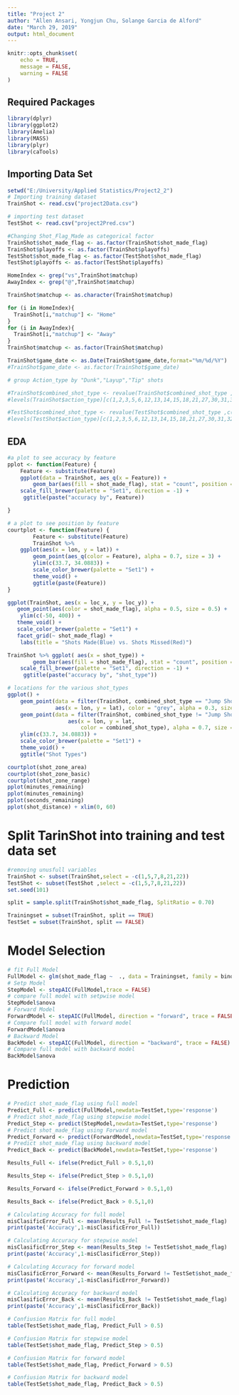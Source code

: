 ```yaml
---
title: "Project 2"
author: "Allen Ansari, Yongjun Chu, Solange Garcia de Alford"
date: "March 29, 2019"
output: html_document
---
```


```r
knitr::opts_chunk$set(
	echo = TRUE,
	message = FALSE,
	warning = FALSE
)
```

## Required Packages
``` r
library(dplyr)
library(ggplot2)
library(Amelia)
library(MASS)
library(plyr)
library(caTools)
```

## Importing Data Set
```r
setwd("E:/University/Applied Statistics/Project2_2")
# Importing training dataset
TrainShot <- read.csv("project2Data.csv")

# importing test dataset
TestShot <- read.csv("project2Pred.csv")

#Changing Shot_Flag_Made as categorical factor
TrainShot$shot_made_flag <- as.factor(TrainShot$shot_made_flag)
TrainShot$playoffs <- as.factor(TrainShot$playoffs)
TestShot$shot_made_flag <- as.factor(TestShot$shot_made_flag)
TestShot$playoffs <- as.factor(TestShot$playoffs)

HomeIndex <- grep("vs",TrainShot$matchup)
AwayIndex <- grep("@",TrainShot$matchup)

TrainShot$matchup <- as.character(TrainShot$matchup)

for (i in HomeIndex){
  TrainShot[i,"matchup"] <- "Home"
}
for (i in AwayIndex){
  TrainShot[i,"matchup"] <- "Away"
}
TrainShot$matchup <- as.factor(TrainShot$matchup)

TrainShot$game_date <- as.Date(TrainShot$game_date,format="%m/%d/%Y")
#TrainShot$game_date <- as.factor(TrainShot$game_date)

# group Action_type by "Dunk","Layup","Tip" shots

#TrainShot$combined_shot_type <- revalue(TrainShot$combined_shot_type ,c("Dunk"="Short Shot","Layup"="Short Shot","Tip Shot"="Short Shot"))
#levels(TrainShot$action_type)[c(1,2,3,5,6,12,13,14,15,18,21,27,30,31,32,33,34,35,37,38,42,43,44,45,46,47,49,50)]<-"Short Shot"

#TestShot$combined_shot_type <- revalue(TestShot$combined_shot_type ,c("Dunk"="Short Shot","Layup"="Short Shot","Tip Shot"="Short Shot"))
#levels(TestShot$action_type)[c(1,2,3,5,6,12,13,14,15,18,21,27,30,31,32,33,34,35,37,38,42,43,44,45,46,47,49,50)]<-"Short Shot"


```

## EDA

```r
#a plot to see accuracy by feature
pplot <- function(Feature) {
    Feature <- substitute(Feature)
    ggplot(data = TrainShot, aes_q(x = Feature)) +
        geom_bar(aes(fill = shot_made_flag), stat = "count", position = "fill") +
    scale_fill_brewer(palette = "Set1", direction = -1) +
     ggtitle(paste("accuracy by", Feature))

}

# a plot to see position by feature
courtplot <- function(Feature) {
        Feature <- substitute(Feature)
        TrainShot %>% 
    ggplot(aes(x = lon, y = lat)) +
        geom_point(aes_q(color = Feature), alpha = 0.7, size = 3) +
        ylim(c(33.7, 34.0883)) +
        scale_color_brewer(palette = "Set1") +
        theme_void() +
        ggtitle(paste(Feature))
}

ggplot(TrainShot, aes(x = loc_x, y = loc_y)) +
   geom_point(aes(color = shot_made_flag), alpha = 0.5, size = 0.5) +
    ylim(c(-50, 400)) +
   theme_void() +
   scale_color_brewer(palette = "Set1") +
   facet_grid(~ shot_made_flag) +
    labs(title = "Shots Made(Blue) vs. Shots Missed(Red)")

TrainShot %>% ggplot( aes(x = shot_type)) +
        geom_bar(aes(fill = shot_made_flag), stat = "count", position = "fill") +
    scale_fill_brewer(palette = "Set1", direction = -1) +
     ggtitle(paste("accuracy by", "shot_type"))

# locations for the various shot_types
ggplot() +
    geom_point(data = filter(TrainShot, combined_shot_type == "Jump Shot"),
               aes(x = lon, y = lat), color = "grey", alpha = 0.3, size = 2) +
    geom_point(data = filter(TrainShot, combined_shot_type != "Jump Shot"),
                   aes(x = lon, y = lat, 
                       color = combined_shot_type), alpha = 0.7, size = 3) +
    ylim(c(33.7, 34.0883)) +
    scale_color_brewer(palette = "Set1") +
    theme_void() +
    ggtitle("Shot Types")

courtplot(shot_zone_area)
courtplot(shot_zone_basic)
courtplot(shot_zone_range)
pplot(minutes_remaining)
pplot(minutes_remaining)
pplot(seconds_remaining)
pplot(shot_distance) + xlim(0, 60)
```

# Split TarinShot into training and test data set
```r
#removing unusfull variables
TrainShot <- subset(TrainShot,select = -c(1,5,7,8,21,22))
TestShot <- subset(TestShot ,select = -c(1,5,7,8,21,22))
set.seed(101)

split = sample.split(TrainShot$shot_made_flag, SplitRatio = 0.70)

Trainingset = subset(TrainShot, split == TRUE)
TestSet = subset(TrainShot, split == FALSE)

```

# Model Selection
```r
# fit Full Model
FullModel <- glm(shot_made_flag ~  ., data = Trainingset, family = binomial)
# Setp Model
StepModel <- stepAIC(FullModel,trace = FALSE)
# compare full model with setpwise model
StepModel$anova
# Forward Model
ForwardModel <- stepAIC(FullModel, direction = "forward", trace = FALSE)
# Compare full model with forward model
ForwardModel$anova
# Backward Model
BackModel <- stepAIC(FullModel, direction = "backward", trace = FALSE)
# Compare full model with backward model
BackModel$anova

```

# Prediction
```r
# Predict shot_made_flag using full model
Predict_Full <- predict(FullModel,newdata=TestSet,type='response')
# Predict shot_made_flag using stepwise model
Predict_Step <- predict(StepModel,newdata=TestSet,type='response')
# Predict shot_made_flag using Forward model
Predict_Forward <- predict(ForwardModel,newdata=TestSet,type='response')
# Predict shot_made_flag using backward model
Predict_Back <- predict(BackModel,newdata=TestSet,type='response')

Results_Full <- ifelse(Predict_Full > 0.5,1,0)

Results_Step <- ifelse(Predict_Step > 0.5,1,0)

Results_Forward <- ifelse(Predict_Forward > 0.5,1,0)

Results_Back <- ifelse(Predict_Back > 0.5,1,0)

# Calculating Accuracy for full model
misClasificError_Full <- mean(Results_Full != TestSet$shot_made_flag)
print(paste('Accuracy',1-misClasificError_Full))

# Calculating Accuracy for stepwise model
misClasificError_Step <- mean(Results_Step != TestSet$shot_made_flag)
print(paste('Accuracy',1-misClasificError_Step))

# Calculating Accuracy for forward model
misClasificError_Forward <- mean(Results_Forward != TestSet$shot_made_flag)
print(paste('Accuracy',1-misClasificError_Forward))

# Calculating Accuracy for backward model
misClasificError_Back <- mean(Results_Back != TestSet$shot_made_flag)
print(paste('Accuracy',1-misClasificError_Back))

# Confiusion Matrix for full model
table(TestSet$shot_made_flag, Predict_Full > 0.5)

# Confiusion Matrix for stepwise model
table(TestSet$shot_made_flag, Predict_Step > 0.5)

# Confiusion Matrix for forward model
table(TestSet$shot_made_flag, Predict_Forward > 0.5)

# Confiusion Matrix for backward model
table(TestSet$shot_made_flag, Predict_Back > 0.5)

```